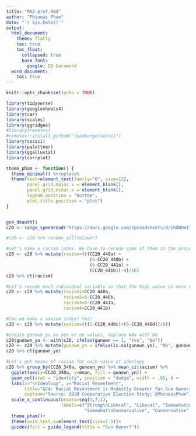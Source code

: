 ```yaml
---
title: "MA2-prof.Rmd"
author: "Phineas Pham"
date: "`r Sys.Date()`"
output:
  html_document:
    theme: flatly
    toc: true
    toc_float:
      collapsed: true
      base_font:
        google: EB Garamond
  word_document:
    toc: true
---
```



```r
knitr::opts_chunk$set(echo = TRUE)

library(tidyverse)
library(googlesheets4)
library(car)
library(scales)
library(ggridges)
#library(remotes)
#remotes::install_github("ryanburge/socsci")
library(socsci)
library(paletteer)
library(ggalluvial)
library(corrplot)

theme_pham <- function() {
  theme_minimal() %+replace%
  theme(text=element_text(family="G", size=12),
        panel.grid.major.x = element_blank(),
        panel.grid.minor.x = element_blank(),
        legend.position = "bottom",
        plot.title.position = "plot")
}


gs4_deauth()
c20 <- range_speedread("https://docs.google.com/spreadsheets/d/1hON9mI1Zm6F3iX1rEJww6S8ta_cTHJQDVhBqldh9kog/edit?usp=sharing")

#c20 <- c20 %>% rename_all(tolower)

#Let's make a racism index. We have to recode some of them in the process.
c20 <- c20 %>% mutate(racism=(((CC20_440a) + 
                                (6-CC20_440b) + 
                                (6-CC20_441a) + 
                                (CC20_441b))-4)/16)
c20 %>% ct(racism)

#Let's recode each individual variable so that the high value is more racially resentful
c20 <- c20 %>% mutate(racism1=CC20_440a,  
                      racism2=6-CC20_440b, 
                      racism3=6-CC20_441a, 
                      racism4=CC20_441b)

#Can we make a sexism index? Yes!
c20 <- c20 %>% mutate(sexism=(((5-CC20_440c)+(5-CC20_440d))/8))

```



```r
#create gunown_ys as yes or no values, replace NAs with No
c20$gunown_yn <- with(c20, ifelse(gunown == 1, "Yes", "No"))
c20 <- c20 %>% mutate(gunown_yn = ifelse(is.na(gunown_yn), "No", gunown_yn))
c20 %>% ct(gunown_yn)
```


```r
#Let's get means of racism for each value of ideology
c20 %>% group_by(CC20_340a, gunown_yn) %>% mean_ci(racism) %>% 
  ggplot(aes(x=CC20_340a, y=mean, fill = gunown_yn)) + 
  geom_col(stat = "identity", position = "dodge", width = .85, ) +
  labs(x="\nIdeology", y="Racial Resentment",
       title="GC4: Racial Resentment is Modestly Greater for Gun Owners\nAt All Levels of Ideology" ,
       caption="Source: 2020 Cooperative Election Study; @PhineasPham") +
  scale_x_continuous(breaks=seq(1,7,1),
                     labels=c("Strong\nLiberal", "Liberal", "Somewhat\nLiberal", "Moderate",
                              "Somewhat\nConservative", "Conservative", "Strong\nConservative")) +
  theme_pham()+
  theme(axis.text.x=element_text(size=7.5))+
  guides(fill = guide_legend(title = "Gun Owner?"))
  
```





